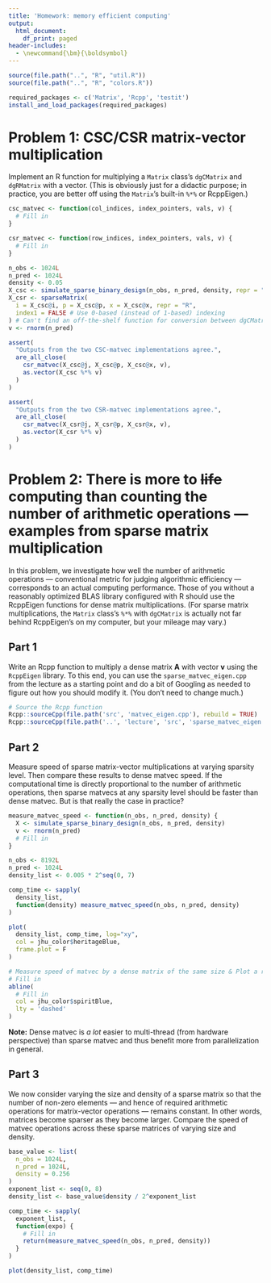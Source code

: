 ```yaml
---
title: 'Homework: memory efficient computing'
output:
  html_document:
    df_print: paged
header-includes:
  - \newcommand{\bm}{\boldsymbol}
---
```


```r
source(file.path("..", "R", "util.R"))
source(file.path("..", "R", "colors.R"))

required_packages <- c('Matrix', 'Rcpp', 'testit')
install_and_load_packages(required_packages)
```


# Problem 1: CSC/CSR matrix-vector multiplication
Implement an R function for multiplying a `Matrix` class's `dgCMatrix` and `dgRMatrix` with a vector. 
(This is obviously just for a didactic purpose; in practice, you are better off using the `Matrix`'s built-in `%*%` or RcppEigen.)

```r
csc_matvec <- function(col_indices, index_pointers, vals, v) {
  # Fill in
}

csr_matvec <- function(row_indices, index_pointers, vals, v) {
  # Fill in
}
```

```r
n_obs <- 1024L
n_pred <- 1024L
density <- 0.05
X_csc <- simulate_sparse_binary_design(n_obs, n_pred, density, repr = "C")
X_csr <- sparseMatrix(
  i = X_csc@i, p = X_csc@p, x = X_csc@x, repr = "R",
  index1 = FALSE # Use 0-based (instead of 1-based) indexing 
) # Can't find an off-the-shelf function for conversion between dgCMatrix and dgRMatrix.
v <- rnorm(n_pred)

assert(
  "Outputs from the two CSC-matvec implementations agree.",
  are_all_close(
    csr_matvec(X_csc@j, X_csc@p, X_csc@x, v),
    as.vector(X_csc %*% v)
  )
)

assert(
  "Outputs from the two CSR-matvec implementations agree.",
  are_all_close(
    csr_matvec(X_csr@j, X_csr@p, X_csr@x, v),
    as.vector(X_csr %*% v)
  )
)
```


# Problem 2: There is more to ~~life~~ computing than counting the number of arithmetic operations --- examples from sparse matrix multiplication
In this problem, we investigate how well the number of arithmetic operations --- conventional metric for judging algorithmic efficiency --- corresponds to an actual computing performance.
Those of you without a reasonably optimized BLAS library configured with R should use the RcppEigen functions for dense matrix multiplications.
(For sparse matrix multiplications, the `Matrix` class's `%*%` with `dgCMatrix` is actually not far behind RcppEigen's on my computer, but your mileage may vary.)

## Part 1
Write an Rcpp function to multiply a dense matrix $\bm{A}$ with vector $\bm{v}$ using the `RcppEigen` library.
To this end, you can use the `sparse_matvec_eigen.cpp` from the lecture as a starting point and do a bit of Googling as needed to figure out how you should modify it.
(You don't need to change much.)

```r
# Source the Rcpp function
Rcpp::sourceCpp(file.path('src', 'matvec_eigen.cpp'), rebuild = TRUE)
Rcpp::sourceCpp(file.path('..', 'lecture', 'src', 'sparse_matvec_eigen.cpp'))
```

## Part 2
Measure speed of sparse matrix-vector multiplications at varying sparsity level.
Then compare these results to dense matvec speed.
If the computational time is directly proportional to the number of arithmetic operations, then sparse matvecs at any sparsity level should be faster than dense matvec.
But is that really the case in practice?

```r
measure_matvec_speed <- function(n_obs, n_pred, density) {
  X <- simulate_sparse_binary_design(n_obs, n_pred, density)
  v <- rnorm(n_pred)
  # Fill in
}
```

```r
n_obs <- 8192L
n_pred <- 1024L
density_list <- 0.005 * 2^seq(0, 7)

comp_time <- sapply(
  density_list, 
  function(density) measure_matvec_speed(n_obs, n_pred, density)
)

plot(
  density_list, comp_time, log="xy",
  col = jhu_color$heritageBlue,
  frame.plot = F
)

# Measure speed of matvec by a dense matrix of the same size & Plot a reference line
# Fill in
abline(
  # Fill in
  col = jhu_color$spiritBlue,
  lty = 'dashed'
)
```

**Note:** Dense matvec is _a lot_ easier to multi-thread (from hardware perspective) than sparse matvec and thus benefit more from parallelization in general.

## Part 3
We now consider varying the size and density of a sparse matrix so that the number of non-zero elements --- and hence of required arithmetic operations for matrix-vector operations --- remains constant.
In other words, matrices become sparser as they become larger.
Compare the speed of matvec operations across these sparse matrices of varying size and density.

```r
base_value <- list(
  n_obs = 1024L,
  n_pred = 1024L,
  density = 0.256
)
exponent_list <- seq(0, 8)
density_list <- base_value$density / 2^exponent_list

comp_time <- sapply(
  exponent_list, 
  function(expo) {
    # Fill in
    return(measure_matvec_speed(n_obs, n_pred, density))
  }
)

plot(density_list, comp_time)
```

 